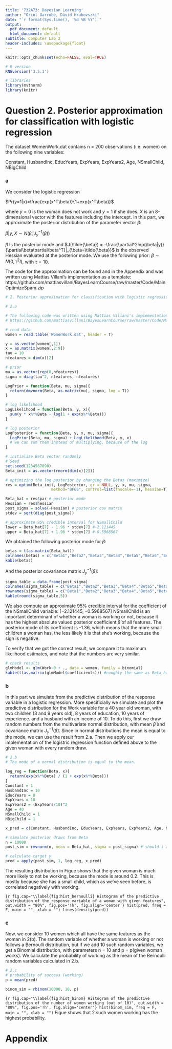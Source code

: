 ```yaml
---
title: '732A73: Bayesian Learning'
author: "Oriol Garrobé, Dávid Hrabovszki"
date: "`r format(Sys.time(), '%d %B %Y')`"
output:
  pdf_document: default
  html_document: default
subtitle: Computer Lab 2
header-includes: \usepackage{float}
---
```


```r
knitr::opts_chunk$set(echo=FALSE, eval=TRUE)
```

```r
# R version
RNGversion('3.5.1')

# libraries
library(mvtnorm)
library(knitr)
```

# Question 2. Posterior approximation for classification with logistic regression

The dataset WomenWork.dat contains n = 200 observations (i.e. women) on the following nine variables:

Constant, HusbandInc, EducYears, ExpYears, ExpYears2, Age, NSmallChild, NBigChild

### a

We consider the logistic regression

$Pr(y=1|x)=\frac{exp(x^T\beta)}{1+exp(x^T\beta)}$

where $y=0$ is the woman does not work and $y=1$ if she does. $X$ is an 8-dimensional vector with the features including the intercept. In this part, we approximate the posterior distribution of the parameter vector $\beta$:

$\beta|y,X\sim N \Big(\tilde{\beta}, J_y^{-1}(\tilde{\beta})\Big)$

$\tilde{\beta}$ is the posterior mode and $J(\tilde{\beta}) = -\frac{\partial^2lnp(\beta|y)}{\partial\beta\partial\beta^T}|_{\beta=\tilde{\beta}}$ is the observed Hessian evaluated at the posterior mode. We use the following prior:
$\beta\sim N(0,\tau^2I)$, with $\tau = 10$.

The code for the approximation can be found and in the Appendix and was written using Mattias Villani's implementation as a template:
https://github.com/mattiasvillani/BayesLearnCourse/raw/master/Code/MainOptimizeSpam.zip

```r
# 2. Posterior approximation for classification with logistic regression

# 2.a

# The following code was written using Mattias Villani's implementation as a template:
# https://github.com/mattiasvillani/BayesLearnCourse/raw/master/Code/MainOptimizeSpam.zip

# read data
women = read.table('WomenWork.dat', header = T)

y = as.vector(women[,1])
x = as.matrix(women[,2:9])
tau = 10
nfeatures = dim(x)[2]

# prior
mu = as.vector(rep(0,nfeatures))
sigma = diag(tau^2, nfeatures, nfeatures)

LogPrior = function(Beta, mu, sigma){
  return(dmvnorm(Beta, as.matrix(mu), sigma, log = T))
}

# log likelihood
LogLikelihood = function(Beta, y, x){
  sum(y * x%*%Beta - log(1 + exp(x%*%Beta)))
}

# log posterior
LogPosterior = function(Beta, y, x, mu, sigma){
  LogPrior(Beta, mu, sigma) + LogLikelihood(Beta, y, x) 
  # we can sum them instead of multiplying, because of the log
}

# initialize Beta vector randomly
# Seed
set.seed(1234567890)
Beta_init = as.vector(rnorm(dim(x)[2]))

# optimizing the log posterior by changing the Betas (maximize)
res = optim(Beta_init, LogPosterior, gr = NULL, y, x, mu, sigma, 
                    method="BFGS", control=list(fnscale=-1), hessian=T)

Beta_hat = res$par # posterior mode
Hessian = res$hessian
post_sigma = solve(-Hessian) # posterior cov matrix
stdev = sqrt(diag(post_sigma))

# approximate 95% credible interval for NSmallChild
lower = Beta_hat[7] - 1.96 * stdev[7] #-2.121445
upper = Beta_hat[7] + 1.96 * stdev[7] #-0.5968567

```


We obtained the following posterior mode for $\beta$:

```r
betas = t(as.matrix(Beta_hat))
colnames(betas) = c("Beta1","Beta2","Beta3","Beta4","Beta5","Beta6","Beta7","Beta8")
kable(betas)
```

And the posterior covariance matrix $J_y^{-1}(\tilde{\beta})$:

```r
sigma_table = data.frame(post_sigma)
colnames(sigma_table) = c("Beta1","Beta2","Beta3","Beta4","Beta5","Beta6","Beta7","Beta8")
rownames(sigma_table) = c("Beta1","Beta2","Beta3","Beta4","Beta5","Beta6","Beta7","Beta8")
kable(round(sigma_table,5))

```

We also compute an approximate 95% credible interval for the coefficient of the NSmallChild variable: $[-2.121445, -0.5968567]$
NSmallChild is an important determinant of whether a woman is working or not, because it has the highest absolute valued posterior coefficient $\tilde{\beta}$ of all features. The posterior mode of its coefficient is -1.36, which means that the more small children a woman has, the less likely it is that she's working, because the sign is negative.

To verify that we got the correct result, we compare it to maximum likelihood estimates, and note that the numbers are very similar.

```r
# check results
glmModel <- glm(Work~0 + ., data = women, family = binomial)
kable(t(as.matrix(glmModel$coefficients))) #roughly the same as Beta_hat
```



### b

In this part we simulate from the predictive distribution of the response variable in a logistic regression. More specificially we simulate and plot the predictive distribution for the Work variable for a 40 year old woman, with two children (3 and 9 years old), 8 years of education, 10 years of experience. and a husband with an income of 10. To do this, first we draw random numbers from the multivariate normal distribution, with mean $\tilde{\beta}$ and covariance matrix $J_y^{-1}(\tilde{\beta})$. Since in normal distributions the mean is equal
to the mode, we can use the result from 2.a. Then we apply our implementation of the logistric regression function defined above to the given woman with every random draw. 

```r
# 2.b
# The mode of a normal distribution is equal to the mean.

log_reg = function(Beta, x){
  return(exp(x%*%Beta) / (1 + exp(x%*%Beta)))
}
Constant = 1
HusbandInc = 10
EducYears = 8
ExpYears = 10
ExpYears2 = (ExpYears/10)^2
Age = 40
NSmallChild = 1
NBigChild = 1

x_pred = c(Constant, HusbandInc, EducYears, ExpYears, ExpYears2, Age, NSmallChild, NBigChild)

# simulate posterior draws from Beta
n = 10000
post_sim = rmvnorm(n, mean = Beta_hat, sigma = post_sigma) # should i add pop variance to post_sigma?

# calculate target y
pred = apply(post_sim, 1, log_reg, x_pred)
```

The resulting distribution in Figue \ref{fig:hist_bernoulli} shows that the given woman is much more likely to not be working, because the mode is around 0.2. This is mostly because she has a small child, which as we've seen before, is correlated negatively with working.

```{r fig.cap="\\label{fig:hist_bernoulli} Histogram of the predictive distribution of the response variable of a woman with given features", out.width = "80%", fig.pos='!h', fig.align='center'}
hist(pred, freq = F, main = "", xlab = "")
lines(density(pred))
```


### c

Now, we consider 10 women which all have the same features as the woman in 2(b). The random variable of whether a woman is working or not follows a Bernoulli distribution, but if we add 10 such random variables, we get a Binomial distribution, with parameters n = 10 and p = p(given woman works). We calculate the probability of working as the mean of the Bernoulli random variables calculated in 2.b.

```r
# 2.c
# probability of success (working)
p = mean(pred)

binom_sim = rbinom(10000, 10, p)
```


```{r fig.cap="\\label{fig:hist_binom} Histogram of the predictive distribution of the number of women working (out of 10)", out.width = "80%", fig.pos='!h', fig.align='center'}
hist(binom_sim, freq = F, main = "", xlab = "")
```
Figue \ref{fig:hist_binom} shows that 2 such women working has the highest probability. 

\pagebreak

# Appendix

```r

```




